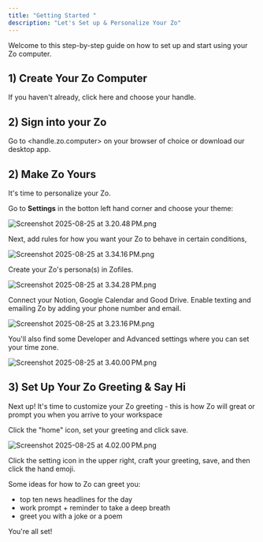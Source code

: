```yaml
---
title: "Getting Started "
description: "Let's Set up & Personalize Your Zo"
---
```


Welcome to this step-by-step guide on how to set up and start using your Zo computer.

## 1) Create Your Zo Computer

If you haven't already, click here and choose your handle.

## 2) Sign into your Zo

Go to \<handle.zo.computer\> on your browser of choice or download our desktop app.

## 2) Make Zo Yours

It's time to personalize your Zo.

Go to **Settings** in the botton left hand corner and choose your theme:

![Screenshot 2025-08-25 at 3.20.48 PM.png](/images/Screenshot2025-08-25at3.20.48PM.png)

Next, add rules for how you want your Zo to behave in certain conditions,

![Screenshot 2025-08-25 at 3.34.16 PM.png](/images/Screenshot2025-08-25at3.34.16PM.png)

Create your Zo's persona(s) in Zofiles.

![Screenshot 2025-08-25 at 3.34.28 PM.png](/images/Screenshot2025-08-25at3.34.28PM.png)

Connect your Notion, Google Calendar and Good Drive. Enable texting and emailing Zo by adding your phone number and email.

![Screenshot 2025-08-25 at 3.23.16 PM.png](/images/Screenshot2025-08-25at3.23.16PM.png)

You'll also find some Developer and Advanced settings where you can set your time zone.

![Screenshot 2025-08-25 at 3.40.00 PM.png](/images/Screenshot2025-08-25at3.40.00PM.png)

## 3) Set Up Your Zo Greeting & Say Hi

Next up\! It's time to customize your Zo greeting - this is how Zo will great or prompt you when you arrive to your workspace

Click the "home" icon, set your greeting and click save.

![Screenshot 2025-08-25 at 4.02.00 PM.png](/images/Screenshot2025-08-25at4.02.00PM.png)

Click the setting icon in the upper right, craft your greeting, save, and then click the hand emoji.

Some ideas for how to Zo can greet you:

- top ten news headlines for the day
- work prompt \+ reminder to take a deep breath
- greet you with a joke or a poem

You're all set\!